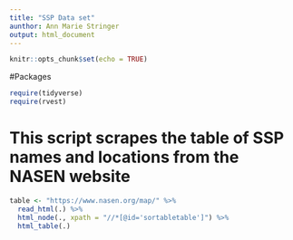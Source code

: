```yaml
---
title: "SSP Data set"
aunthor: Ann Marie Stringer
output: html_document
---
```


```r
knitr::opts_chunk$set(echo = TRUE)
```
#Packages
```r
require(tidyverse)
require(rvest)
```

# This script scrapes the table of SSP names and locations from the NASEN website 
```r


table <- "https://www.nasen.org/map/" %>%
  read_html(.) %>%
  html_node(., xpath = "//*[@id='sortabletable']") %>%
  html_table(.)
  

```

